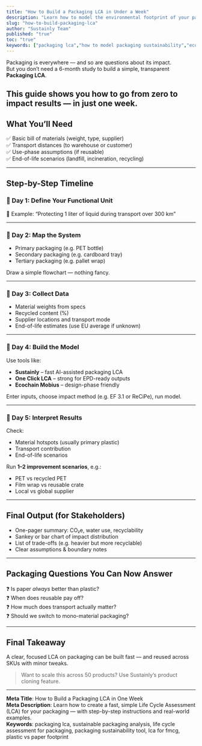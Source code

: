 ```yaml
---
title: "How to Build a Packaging LCA in Under a Week"
description: "Learn how to model the environmental footprint of your packaging using Life Cycle Assessment — fast, simple, and without drowning in data."
slug: "how-to-build-packaging-lca"
author: "Sustainly Team"
published: "true"
toc: "true"
keywords: ["packaging lca","how to model packaging sustainability","eco friendly packaging analysis","life cycle assessment for packaging","lca for fmcg","sustainable packaging design","packaging footprint tool","plastic vs paper packaging"]
---
```


Packaging is everywhere — and so are questions about its impact.\
But you don’t need a 6-month study to build a simple, transparent **Packaging LCA**.

## This guide shows you how to go from zero to impact results — in **just one week**.

## What You’ll Need

✅ Basic bill of materials (weight, type, supplier)\
✅ Transport distances (to warehouse or customer)\
✅ Use-phase assumptions (if reusable)\
✅ End-of-life scenarios (landfill, incineration, recycling)

---

## Step-by-Step Timeline

### 📅 Day 1: Define Your Functional Unit

📌 Example: “Protecting 1 liter of liquid during transport over 300 km”

---

### 📅 Day 2: Map the System

- Primary packaging (e.g. PET bottle)
- Secondary packaging (e.g. cardboard tray)
- Tertiary packaging (e.g. pallet wrap)

Draw a simple flowchart — nothing fancy.

---

### 📅 Day 3: Collect Data

- Material weights from specs
- Recycled content (%)
- Supplier locations and transport mode
- End-of-life estimates (use EU average if unknown)

---

### 📅 Day 4: Build the Model

Use tools like:

- **Sustainly** – fast AI-assisted packaging LCA
- **One Click LCA** – strong for EPD-ready outputs
- **Ecochain Mobius** – design-phase friendly

Enter inputs, choose impact method (e.g. EF 3.1 or ReCiPe), run model.

---

### 📅 Day 5: Interpret Results

Check:

- Material hotspots (usually primary plastic)
- Transport contribution
- End-of-life scenarios

Run **1–2 improvement scenarios**, e.g.:

- PET vs recycled PET
- Film wrap vs reusable crate
- Local vs global supplier

---

## Final Output (for Stakeholders)

- One-pager summary: CO₂e, water use, recyclability
- Sankey or bar chart of impact distribution
- List of trade-offs (e.g. heavier but more recyclable)
- Clear assumptions & boundary notes

---

## Packaging Questions You Can Now Answer

❓ Is paper _always_ better than plastic?\
❓ When does reusable pay off?\
❓ How much does transport actually matter?\
❓ Should we switch to mono-material packaging?

---

## Final Takeaway

A clear, focused LCA on packaging can be built fast — and reused across SKUs with minor tweaks.

> Want to scale this across 50 products? Use Sustainly’s product cloning feature.

---

**Meta Title**: How to Build a Packaging LCA in One Week\
**Meta Description**: Learn how to create a fast, simple Life Cycle Assessment (LCA) for your packaging — with step-by-step instructions and real-world examples.\
**Keywords**: packaging lca, sustainable packaging analysis, life cycle assessment for packaging, packaging sustainability tool, lca for fmcg, plastic vs paper footprint